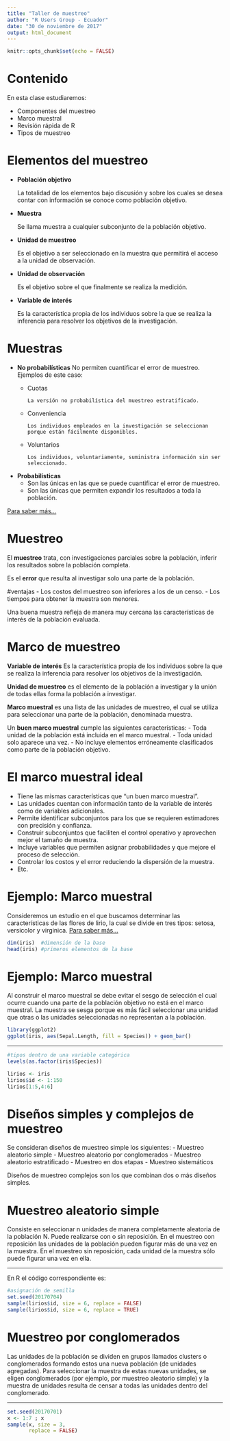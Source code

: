 ```yaml
---
title: "Taller de muestreo"
author: "R Users Group - Ecuador"
date: "30 de noviembre de 2017"
output: html_document
---
```


```r
knitr::opts_chunk$set(echo = FALSE)
```

Contenido
========================================================

En esta clase estudiaremos:

- Componentes del muestreo
- Marco muestral
- Revisión rápida de R
- Tipos de muestreo

Elementos del muestreo
========================================================
- **Población objetivo**

  La totalidad de los elementos bajo discusión y sobre los cuales se desea contar con información se conoce como población objetivo. 
- **Muestra**

  Se llama muestra a cualquier subconjunto de la población objetivo.
- **Unidad de muestreo**

  Es el objetivo a ser seleccionado en la muestra que permitirá el acceso a la unidad de observación. 
  
- **Unidad de observación**

  Es el objetivo sobre el que finalmente se realiza la medición. 
  
- **Variable de interés**

  Es la característica propia de los individuos sobre la que se realiza la inferencia para resolver los objetivos de la investigación.
  
Muestras
========================================================
- **No probabilísticas**
  No permiten cuantificar el error de muestreo. Ejemplos de este caso:
  + Cuotas
  
        La versión no probabilística del muestreo estratificado.
  + Conveniencia
  
        Los individuos empleados en la investigación se seleccionan porque están fácilmente disponibles.
  + Voluntarios
  
        Los individuos, voluntariamente, suministra información sin ser seleccionado.
  
- **Probabilísticas**
  + Son las únicas en las que se puede cuantificar el error de muestreo. 
  + Son las únicas que permiten expandir los resultados a toda la población. 

[Para saber más...](https://www.netquest.com/blog/es/blog/es/muestreo-probabilistico-o-no-probabilistico-ii)


Muestreo
========================================================
El **muestreo** trata, con investigaciones parciales sobre la población, inferir los resultados sobre la población completa.


Es el **error** que resulta al investigar solo una parte de la población. 

#ventajas
- Los costos del muestreo son inferiores a los de un censo.
- Los tiempos para obtener la muestra son menores.

Una buena muestra refleja de manera muy cercana las características de interés de la población evaluada. 

Marco de muestreo
========================================================
**Variable de interés** Es la característica propia de los individuos sobre la que se realiza la inferencia para resolver los objetivos de la investigación. 

**Unidad de muestreo** es el elemento de la población a investigar y la unión de todas ellas forma la población a investigar.

**Marco muestral** es una lista de las unidades de muestreo, el cual se utiliza para seleccionar una parte de la población, denominada muestra. 

Un **buen marco muestral** cumple las siguientes características:
- Toda unidad de la población está incluida en el marco muestral.
- Toda unidad solo aparece una vez.
- No incluye elementos erróneamente clasificados como parte de la población objetivo. 

El marco muestral ideal
========================================================
- Tiene las mismas características que "un buen marco muestral".
- Las unidades cuentan con información tanto de la variable de interés como de variables adicionales.
- Permite identificar subconjuntos para los que se requieren estimadores con precisión y confianza. 
- Construir subconjuntos que faciliten el control operativo y aprovechen mejor el tamaño de muestra. 
- Incluye variables que permiten asignar probabilidades y que mejore el proceso de selección. 
- Controlar los costos y el error reduciendo la dispersión de la muestra. 
- Etc. 



Ejemplo: Marco muestral
========================================================

Consideremos un estudio en el que buscamos determinar las características de las flores de lirio, 
la cual se divide en tres tipos: setosa, versicolor y virginica. 
[Para saber más...](https://stat.ethz.ch/R-manual/R-devel/library/datasets/html/iris.html)

```r
dim(iris)  #dimensión de la base
head(iris) #primeros elementos de la base
```

Ejemplo: Marco muestral
========================================================

Al construir el marco muestral se debe evitar el sesgo de selección el cual ocurre cuando una parte de la población objetivo no está en el marco muestral. La muestra se sesga porque es más fácil seleccionar una unidad que otras o las unidades seleccionadas no representan a la población. 


```r

library(ggplot2)
ggplot(iris, aes(Sepal.Length, fill = Species)) + geom_bar()

```

***

```r
#tipos dentro de una variable categórica
levels(as.factor(iris$Species))
```

```r
lirios <- iris
lirios$id <- 1:150
lirios[1:5,4:6]
```


Diseños simples y complejos de muestreo
========================================================
Se consideran diseños de muestreo simple los siguientes:
- Muestreo aleatorio simple
- Muestreo aleatorio por conglomerados
- Muestreo aleatorio estratificado
- Muestreo en dos etapas
- Muestreo sistemáticos

Diseños de muestreo complejos son los que combinan dos o más diseños simples. 

Muestreo aleatorio simple
========================================================

Consiste en seleccionar n unidades de manera completamente aleatoria de la población N. Puede realizarse con o sin reposición. En el muestreo con reposición las unidades de la población pueden figurar más de una vez en la muestra. En el muestreo sin reposición, cada unidad de la muestra sólo puede figurar una vez en ella. 


***
En R el código correspondiente es:
```r
#asignación de semilla
set.seed(20170704) 
sample(lirios$id, size = 6, replace = FALSE)
sample(lirios$id, size = 6, replace = TRUE)
```

Muestreo por conglomerados
========================================================
Las unidades de la población se dividen en grupos llamados clusters o conglomerados formando estos una nueva población (de unidades agregadas). Para seleccionar la muestra de estas nuevas unidades, se eligen conglomerados (por ejemplo, por muestreo aleatorio simple) y la muestra de unidades resulta de censar a todas las unidades dentro del conglomerado. 


***
```r
set.seed(20170701)
x <- 1:7 ; x
sample(x, size = 3, 
       replace = FALSE)
```
